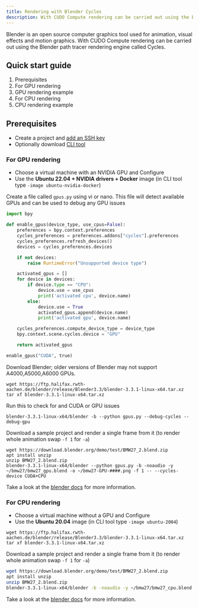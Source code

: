 ```yaml
---
title: Rendering with Blender Cycles
description: With CUDO Compute rendering can be carried out using the Blender path tracer rendering engine called Cycles.
---
```


Blender is an open source computer graphics tool used for animation, visual effects and motion graphics. With CUDO Compute
rendering can be carried out using the Blender path tracer rendering engine called Cycles.

## Quick start guide

1. Prerequisites
1. For GPU rendering
1. GPU rendering example
1. For CPU rendering
1. CPU rendering example

## Prerequisites

- Create a project and [add an SSH key](/docs/tutorials/how-to-generate-ssh-keys)
- Optionally download [CLI tool](/cli-tool)

### For GPU rendering

- Choose a virtual machine with an NVIDIA GPU and Configure
- Use the **Ubuntu 22.04 + NVIDIA drivers + Docker** image (in CLI tool type `-image ubuntu-nvidia-docker`)

Create a file called `gpus.py` using vi or nano. This file will detect available GPUs and can be used to debug any GPU issues

```python {{ title: 'GPU rendering example'}}
import bpy

def enable_gpus(device_type, use_cpus=False):
    preferences = bpy.context.preferences
    cycles_preferences = preferences.addons["cycles"].preferences
    cycles_preferences.refresh_devices()
    devices = cycles_preferences.devices

    if not devices:
        raise RuntimeError("Unsupported device type")

    activated_gpus = []
    for device in devices:
        if device.type == "CPU":
            device.use = use_cpus
            print('activated cpu', device.name)
        else:
            device.use = True
            activated_gpus.append(device.name)
            print('activated gpu', device.name)

    cycles_preferences.compute_device_type = device_type
    bpy.context.scene.cycles.device = "GPU"

    return activated_gpus

enable_gpus("CUDA", true)
```

Download Blender; older versions of Blender may not support A4000,A5000,A6000 GPUs.

```shell {{ title: 'Download Blender'}}
wget https://ftp.halifax.rwth-aachen.de/blender/release/Blender3.3/blender-3.3.1-linux-x64.tar.xz
tar xf blender-3.3.1-linux-x64.tar.xz
```

Run this to check for and CUDA or GPU issues

```shell {{ title: 'Check for and CUDA or GPU issues' }}
blender-3.3.1-linux-x64/blender -b --python gpus.py --debug-cycles --debug-gpu
```

Download a sample project and render a single frame from it (to render whole animation swap `-f 1` for `-a`)

```shell {{ title: 'Download sample project & render frame'}}
wget https://download.blender.org/demo/test/BMW27_2.blend.zip
apt install unzip
unzip BMW27_2.blend.zip
blender-3.3.1-linux-x64/blender --python gpus.py -b -noaudio -y ~/bmw27/bmw27_gpu.blend -o ~/bmw27-GPU-####.png -f 1 -- --cycles-device CUDA+CPU
```

Take a look at the [blender docs](https://docs.blender.org/manual/en/latest/advanced/command_line/render.html) for more information.

### For CPU rendering

- Choose a virtual machine without a GPU and Configure
- Use the **Ubuntu 20.04** image (in CLI tool type `-image ubuntu-2004`)

```shell {{ title: 'CPU rendering example' }}
wget https://ftp.halifax.rwth-aachen.de/blender/release/Blender3.3/blender-3.3.1-linux-x64.tar.xz
tar xf blender-3.3.1-linux-x64.tar.xz
```

Download a sample project and render a single frame from it (to render whole animation swap `-f 1` for `-a`)

```bash {{ title: 'Download sample project & render frame'}}
wget https://download.blender.org/demo/test/BMW27_2.blend.zip
apt install unzip
unzip BMW27_2.blend.zip
blender-3.3.1-linux-x64/blender -b -noaudio -y ~/bmw27/bmw27_cpu.blend -o ~/bmw27-GPU-####.png -f 1
```

Take a look at the [blender docs](https://docs.blender.org/manual/en/latest/advanced/command_line/render.html) for more information.

